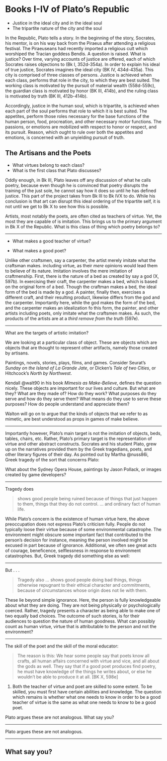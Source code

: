 # Books I-IV of Plato's Republic

* Justice in the ideal city and in the ideal soul
* The tripartite nature of the city and the soul

::: {.notes}
In the Republic, Plato tells a story. In the beginning of the story, Socrates, his mentor, is on his way back from the Piraeus after attending a religious festival. The Piraeuseans had recently imported a religious cult which worshiped the Tracian goddess Bendis. A question is raised. What is justice? Over time, varying accounts of justice are offered, each of which Socrates raises objections to (Bk I, 352d-354a). In order to explain his ideal of true justice, Socrates imagines the ideal city (BK IV, 434d-435a). This city is comprised of three classes of persons. Justice is achieved when each class, performs that role in the city, to which they are best suited. The working class is motivated by the pursuit of material wealth (558d-559c), the guardian class is motivated by honor (BK III, 414b), and the ruling class is motivated by truth (BK III, 412b-414b).

Accordingly, justice in the human soul, which is tripartite, is achieved when each part of the soul performs that role to which it is best suited. The appetites, perform those roles necessary for the base functions of the human person, food, procreation, and other necessary motor functions. The passions, or emotions are mobilized with respect to honor or respect, and its pursuit. Reason, which ought to rule over both the appetites and emotions, is concerned with an unyielding pursuit of truth.

:::

## The Artisans and the Poets

* What virtues belong to each class?
* What is the first class that Plato discusses?

::: {.notes}

Oddly enough, in Bk III, Plato leaves off any discussion of what he calls poetry, because even though he is convinced that poetry disrupts the training of the just sole, he cannot say how it does so until he has defined justice. This part of the project takes from Bk III to Bk IVX to do. While his conclusion is that art can disrupt this ideal ordering of the tripartite self, it is not until we get to Bk X to see how this is possible.

:::

::: {.notes}
Artists, most notably the poets, are often cited as teachers of virtue. Yet, the most they are capable of is imitation. This brings us to the primary argument in Bk X of the Republic. What is this class of thing which poetry belongs to?

:::

---

* What makes a good teacher of virtue?

* What makes a good poet?

::: {.notes}

Unlike other craftsmen, say a carpenter, the artist merely imitate what the craftsman makes. including virtue, as their *mere* opinions would lead them to believe of its nature. Imitation involves the mere imitation of craftmenship. First, there is the nature of a bed as created by say a god (X, 597b). In exercising their craft, the carpenter makes a bed, which is based on the original form of a bed. Though the craftman makes a bed, the ideal form of the bed is made by a god. A painter, finally then, exercises a different craft, and their resulting product, likewise differs from the god and the carpenter. Importantly here, while the god makes the form of the bed, and the carpenter makes an idealization fo this form, the painter, and other artists including poets, only imitate what the craftsmen makes. As such, the products of the artists are at a *third remove from the truth* (597e).

:::

---

What are the targets of artistic imitation?

::: {.notes}

We are looking at a particular class of object. These are objects which are objects that are thought to represent other artifacts, namely those created by artisans.

Paintings, novels, stories, plays, films, and games. Consider Seurat's *Sunday on the Island of La Grande Jate*, or Dicken's *Tale of two Cities*, or Hitchcock's *North by Northwest*.

Kendall @walt90 in his book *Mimesis as Make-Believe*, defines the question nicely. These objects are important for our lives and culture. But what are they? What are they made of? How do they work? What purposes do they serve and how do they serve them? What means do they use to serve these purposes? How do people understand and appreciate them?

Walton will go on to argue that the kinds of objects that we refer to as mimetic, are best understood as props in games of make believe.
:::

---

::: {.notes}

Importantly however, Plato's main target is not the imitation of objects, beds, tables, chairs, etc. Rather, Plato's primary target is the representation of virtue and other abstract constructs. Socrates and his student Plato, grew up on the narratives provided them by the Greek tragedians, poets, and other literary figures of their day. As pointed out by Martha @nuss86i, Greek tragedy of the sort that concerns Plato:

What about the Sydney Opera House, paintings by Jason Pollack, or images created by game developers?

:::

---

Tragedy does

> shows good people being ruined because of things that just happen to them, things that they do not control. ... and ordinary fact of human life.

::: {.notes}

While Plato's concern is the existence of human virtue here, the above preoccupation does not express Plato's criticism fully. People do not typically loose their virtue because of some environmental catastrophe. The environment might obscure some important fact that contributed to the person's decision for instance, meaning the person involved might be excused in part because of ignorance. Additional, we often see great acts of courage, beneficence, selflessness in response to environment catastrophes. But, Greek tragedy did something else as well:

:::

---

But . . .

::: {.incremental}

> Tragedy also ... shows good people doing bad things, things otherwise repugnant to their ethical character and commitments, because of circumstances whose origin does not lie with them.
:::

::: {.notes}

These lie beyond simple ignorance. Here, the person is fully knowledgeable about what they are doing. They are not being physically or psychologically coerced. Rather, tragedy presents a character as being able to make one of two equally bad choices. The outcome of such stories, is for their audiences to question the nature of human goodness. What can possibly count as human virtue, virtue that is attributable to the person and not the environment?

:::

---

The skill of the poet and the skill of the moral educator:

> The reason is this: We hear some people say that poets know all crafts, all human affairs concerned with virtue and vice, and all about the gods as well. They say that if a good poet produces find poetry, he must have knowledge of the things he writes about, or else he wouldn't be able to produce it at all. [BK X, 598e]

::: {.notes}

1. Both the teacher of virtue and poet are skilled to some extent. To be skilled, you must first have certain abilities and knowledge. The question which remains is whether what one needs to know in order to be a good teacher of virtue is the same as what one needs to know to be a good poet.

Plato argues these are not analogous. What say you?

:::

---

Plato argues these are not analogous.

---

## What say you? {.center}

